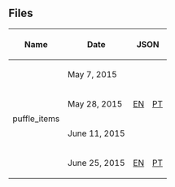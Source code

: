 ==Files==
{| class="wikitable" style="margin: auto;"
!Name!!Date!!colspan=6|JSON!!colspan=6|JSONP
|-
|rowspan=4|puffle_items||May 7, 2015||rowspan=3|[[Media:GameConfigsEN2015May13stamps.json|EN]]||rowspan=3|[[Media:GameConfigsPT2015May13stamps.json|PT]]||rowspan=2|[[Media:GameConfigsFR2015May13stamps.json|FR]]||rowspan=3|[[Media:GameConfigsES2015May13stamps.json|ES]]||rowspan=3|[[Media:GameConfigsDE2015May13stamps.json|DE]]||[[Media:GameConfigsRU2015May13stamps.json|RU]]||rowspan=3|[[Media:GameConfigsEN2015May06stamps.jsonp|EN]]||rowspan=3|[[Media:GameConfigsPT2015May06stamps.jsonp|PT]]||rowspan=2|[[Media:GameConfigsFR2015May06stamps.jsonp|FR]]||rowspan=3|[[Media:GameConfigsES2015May06stamps.jsonp|ES]]||rowspan=3|[[Media:GameConfigsDE2015May06stamps.jsonp|DE]]||[[Media:GameConfigsRU2015May06stamps.jsonp|RU]]
|-
|May 28, 2015||rowspan=2|[[Media:GameConfigsRU2015May28stamps.json|RU]]||rowspan=2|[[Media:GameConfigsRU2015May28stamps.jsonp|RU]]
|-
|June 11, 2015||[[Media:GameConfigsFR2015June11stamps.json|FR]]||[[Media:GameConfigsFR2015June11stamps.jsonp|FR]]
|-
|June 25, 2015||[[Media:GameConfigsEN2015June24stamps.json|EN]]||[[Media:GameConfigsPT2015June24stamps.json|PT]]||[[Media:GameConfigsFR2015June24stamps.json|FR]]||[[Media:GameConfigsES2015June24stamps.json|ES]]||[[Media:GameConfigsDE2015June24stamps.json|DE]]||[[Media:GameConfigsRU2015June24stamps.json|RU]]||[[Media:GameConfigsEN2015June24stamps.jsonp|EN]]||[[Media:GameConfigsPT2015June24stamps.jsonp|PT]]||[[Media:GameConfigsFR2015June24stamps.jsonp|FR]]||[[Media:GameConfigsES2015June24stamps.jsonp|ES]]||[[Media:GameConfigsDE2015June24stamps.jsonp|DE]]||[[Media:GameConfigsRU2015June24stamps.jsonp|RU]]
|}